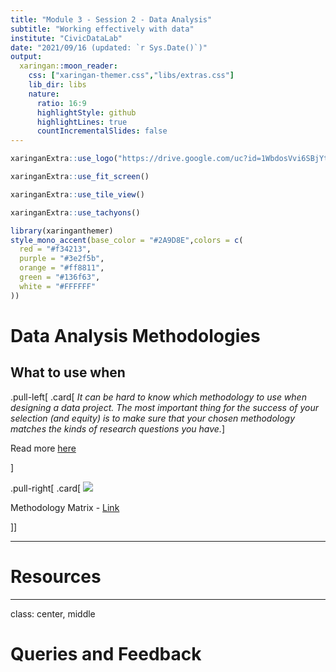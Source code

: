 ```yaml
---
title: "Module 3 - Session 2 - Data Analysis"
subtitle: "Working effectively with data"
institute: "CivicDataLab"
date: "2021/09/16 (updated: `r Sys.Date()`)"
output:
  xaringan::moon_reader:
    css: ["xaringan-themer.css","libs/extras.css"]
    lib_dir: libs
    nature:
      ratio: 16:9
      highlightStyle: github
      highlightLines: true
      countIncrementalSlides: false
---
```


```r
xaringanExtra::use_logo("https://drive.google.com/uc?id=1WbdosVvi6SBjYtEF6kHj-f0wotdHMRgw",link_url = "https://civicdatalab.in",exclude_class = NULL)
```

```r
xaringanExtra::use_fit_screen()
```

```r
xaringanExtra::use_tile_view()
```

```r
xaringanExtra::use_tachyons()
```

```r
library(xaringanthemer)
style_mono_accent(base_color = "#2A9D8E",colors = c(
  red = "#f34213",
  purple = "#3e2f5b",
  orange = "#ff8811",
  green = "#136f63",
  white = "#FFFFFF"
))
```

# Data Analysis Methodologies

## What to use when

.pull-left[
.card[
_It can be hard to know which methodology to use when designing a data project. The most important thing for the success of your selection (and equity) is to make sure that your chosen methodology matches the kinds of research questions you have._
]

Read more [here](https://heatherkrause.medium.com/the-methodology-matrix-how-to-not-get-bullied-blindsided-or-bored-when-designing-your-data-d34f16963b1e)

]

.pull-right[
.card[
![](assets/wac_methodology_matrix.png)

Methodology Matrix - [Link](https://weallcount.com/methodology-matrix/)

]]

---

# Resources


---

class: center, middle

# Queries and Feedback
